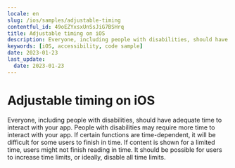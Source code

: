 ```yaml
---
locale: en
slug: /ios/samples/adjustable-timing
contentful_id: 49oEZYxsxUnSsJiG7BSHrq
title: Adjustable timing on iOS
description: Everyone, including people with disabilities, should have adequate time to interact with your app.
keywords: [iOS, accessibility, code sample]
date: 2023-01-23
last_update:
  date: 2023-01-23
---
```


# Adjustable timing on iOS

Everyone, including people with disabilities, should have adequate time to interact with your app. People with disabilities may require more time to interact with your app. If certain functions are time-dependent, it will be difficult for some users to finish in time. If content is shown for a limited time, users might not finish reading in time. It should be possible for users to increase time limits, or ideally, disable all time limits.

<CodeSample id="screen-timing" platform="ios" locale="en"/>

